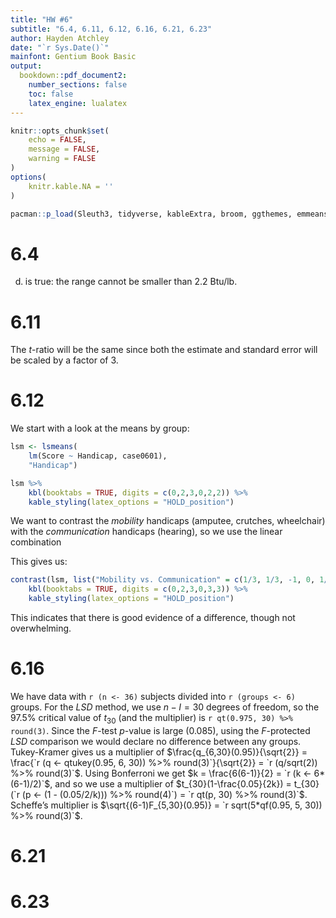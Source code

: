 ```yaml
---
title: "HW #6"
subtitle: "6.4, 6.11, 6.12, 6.16, 6.21, 6.23"
author: Hayden Atchley
date: "`r Sys.Date()`"
mainfont: Gentium Book Basic
output:
  bookdown::pdf_document2:
    number_sections: false
    toc: false
    latex_engine: lualatex
---
```


```r
knitr::opts_chunk$set(
	echo = FALSE,
	message = FALSE,
	warning = FALSE
)
options(
	knitr.kable.NA = ''
)

pacman::p_load(Sleuth3, tidyverse, kableExtra, broom, ggthemes, emmeans)
```

# 6.4

(d) is true: the range cannot be smaller than 2.2 Btu/lb.

# 6.11

The _t_-ratio will be the same since both the estimate and standard error will be scaled by a factor of 3.

# 6.12

We start with a look at the means by group:

```r
lsm <- lsmeans(
	lm(Score ~ Handicap, case0601),
	"Handicap")

lsm %>% 
	kbl(booktabs = TRUE, digits = c(0,2,3,0,2,2)) %>% 
	kable_styling(latex_options = "HOLD_position")
```

We want to contrast the _mobility_ handicaps (amputee, crutches, wheelchair) with the _communication_ handicaps (hearing), so we use the linear combination

\begin{align*}
	\gamma &= \frac{A + C + W}{3} - H \\
	&= \frac{1}{3}A + \frac{1}{3}C + \frac{1}{3}W - H.
\end{align*}

This gives us:

```r
contrast(lsm, list("Mobility vs. Communication" = c(1/3, 1/3, -1, 0, 1/3))) %>% 
	kbl(booktabs = TRUE, digits = c(0,2,3,0,3,3)) %>% 
	kable_styling(latex_options = "HOLD_position")
```

This indicates that there is good evidence of a difference, though not overwhelming.

# 6.16

We have data with `r (n <- 36)` subjects divided into `r (groups <- 6)` groups. For the _LSD_ method, we use $n - I = 30$ degrees of freedom, so the 97.5% critical value of $t_{30}$ (and the multiplier) is `r qt(0.975, 30) %>% round(3)`. Since the _F_-test _p_-value is large (0.085), using the _F_-protected _LSD_ comparison we would declare no difference between any groups. Tukey-Kramer gives us a multiplier of $\frac{q_{6,30}(0.95)}{\sqrt{2}} = \frac{`r (q <- qtukey(0.95, 6, 30)) %>% round(3)`}{\sqrt{2}} = `r (q/sqrt(2)) %>% round(3)`$. Using Bonferroni we get $k = \frac{6(6-1)}{2} = `r (k <- 6*(6-1)/2)`$, and so we use a multiplier of $t_{30}(1-\frac{0.05}{2k}) = t_{30}(`r (p <- (1 - (0.05/2/k))) %>% round(4)`) = `r qt(p, 30) %>% round(3)`$. Scheffe's multiplier is $\sqrt{(6-1)F_{5,30}(0.95)} = `r sqrt(5*qf(0.95, 5, 30)) %>% round(3)`$.

# 6.21



# 6.23

